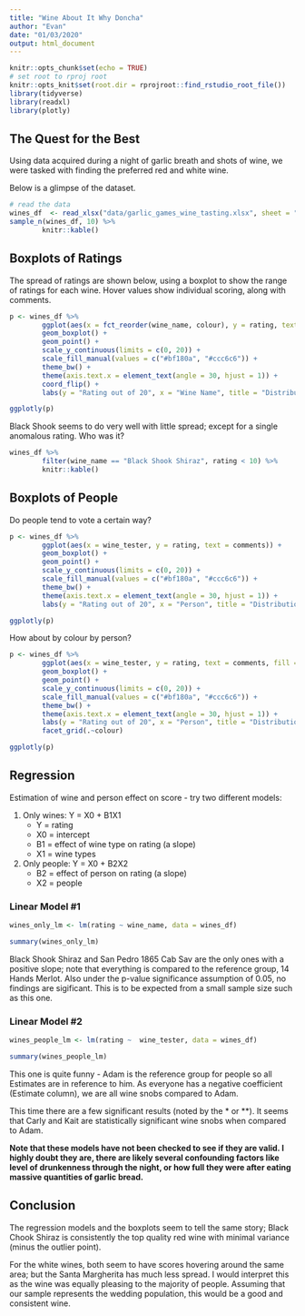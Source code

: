 ```yaml
---
title: "Wine About It Why Doncha"
author: "Evan"
date: "01/03/2020"
output: html_document
---
```


```r
knitr::opts_chunk$set(echo = TRUE)
# set root to rproj root
knitr::opts_knit$set(root.dir = rprojroot::find_rstudio_root_file())
library(tidyverse)
library(readxl)
library(plotly)
```


## The Quest for the Best

Using data acquired during a night of garlic breath and shots of wine, we were tasked with finding the preferred red and white wine.

Below is a glimpse of the dataset.

```r
# read the data
wines_df  <- read_xlsx("data/garlic_games_wine_tasting.xlsx", sheet = "wine_tasting")
sample_n(wines_df, 10) %>% 
        knitr::kable()
```

## Boxplots of Ratings

The spread of ratings are shown below, using a boxplot to show the range of ratings for each wine.  Hover values show individual scoring, along with comments.

```r


p <- wines_df %>% 
        ggplot(aes(x = fct_reorder(wine_name, colour), y = rating, text = comments, fill = colour)) + 
        geom_boxplot() + 
        geom_point() + 
        scale_y_continuous(limits = c(0, 20)) + 
        scale_fill_manual(values = c("#bf180a", "#ccc6c6")) + 
        theme_bw() + 
        theme(axis.text.x = element_text(angle = 30, hjust = 1)) + 
        coord_flip() + 
        labs(y = "Rating out of 20", x = "Wine Name", title = "Distribution of Wine Ratings by Type")

ggplotly(p)
```

Black Shook seems to do very well with little spread; except for a single anomalous rating.  Who was it?

```r
wines_df %>% 
        filter(wine_name == "Black Shook Shiraz", rating < 10) %>% 
        knitr::kable()
```



## Boxplots of People

Do people tend to vote a certain way?

```r


p <- wines_df %>% 
        ggplot(aes(x = wine_tester, y = rating, text = comments)) + 
        geom_boxplot() + 
        geom_point() + 
        scale_y_continuous(limits = c(0, 20)) + 
        scale_fill_manual(values = c("#bf180a", "#ccc6c6")) + 
        theme_bw() + 
        theme(axis.text.x = element_text(angle = 30, hjust = 1)) +
        labs(y = "Rating out of 20", x = "Person", title = "Distribution of Wine Ratings by Person") 

ggplotly(p)
```

How about by colour by person?

```r


p <- wines_df %>% 
        ggplot(aes(x = wine_tester, y = rating, text = comments, fill = colour)) + 
        geom_boxplot() + 
        geom_point() + 
        scale_y_continuous(limits = c(0, 20)) + 
        scale_fill_manual(values = c("#bf180a", "#ccc6c6")) + 
        theme_bw() + 
        theme(axis.text.x = element_text(angle = 30, hjust = 1)) +
        labs(y = "Rating out of 20", x = "Person", title = "Distribution of Wine Ratings by Person") +
        facet_grid(.~colour)

ggplotly(p)
```

## Regression

Estimation of wine and person effect on score - try two different models:

1) Only wines: Y = X0 + B1X1
   - Y = rating
   - X0 = intercept
   - B1 = effect of wine type on rating (a slope)
   - X1 = wine types
2) Only people: Y = X0 + B2X2
   - B2 = effect of person on rating (a slope)
   - X2 = people


### Linear Model #1

```r
wines_only_lm <- lm(rating ~ wine_name, data = wines_df)

summary(wines_only_lm)
```

Black Shook Shiraz and San Pedro 1865 Cab Sav are the only ones with a positive slope; note that everything is compared to the reference group, 14 Hands Merlot.  Also under the p-value significance assumption of 0.05, no findings are sigificant.  This is to be expected from a small sample size such as this one.

### Linear Model #2

```r
wines_people_lm <- lm(rating ~  wine_tester, data = wines_df)

summary(wines_people_lm)
```

This one is quite funny - Adam is the reference group for people so all Estimates are in reference to him.  As everyone has a negative coefficient (Estimate column), we are all wine snobs compared to Adam.

This time there are a few significant results (noted by the * or **).  It seems that Carly and Kait are statistically significant wine snobs when compared to Adam.

**Note that these models have not been checked to see if they are valid.  I highly doubt they are, there are likely several confounding factors like level of drunkenness through the night, or how full they were after eating massive quantities of garlic bread.**

## Conclusion

The regression models and the boxplots seem to tell the same story; Black Chook Shiraz is consistently the top quality red wine with minimal variance (minus the outlier point).

For the white wines, both seem to have scores hovering around the same area; but the Santa Margherita has much less spread.  I would interpret this as the wine was equally pleasing to the majority of people.  Assuming that our sample represents the wedding population, this would be a good and consistent wine.
